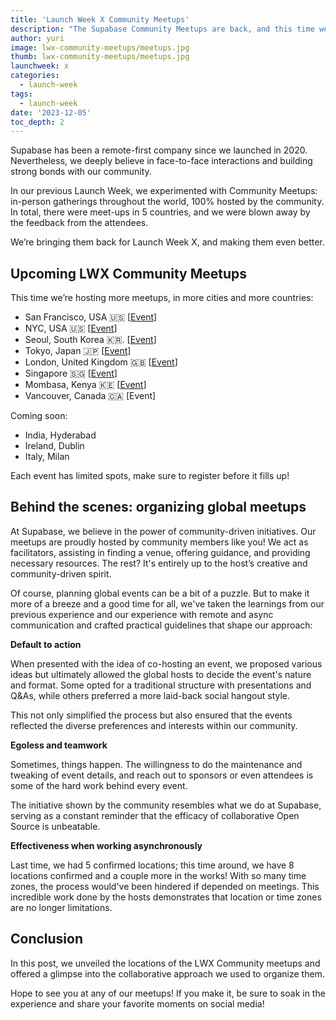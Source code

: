 ```yaml
---
title: 'Launch Week X Community Meetups'
description: "The Supabase Community Meetups are back, and this time we've got more events happening all over the world!"
author: yuri
image: lwx-community-meetups/meetups.jpg
thumb: lwx-community-meetups/meetups.jpg
launchweek: x
categories:
  - launch-week
tags:
  - launch-week
date: '2023-12-05'
toc_depth: 2
---
```


Supabase has been a remote-first company since we launched in 2020. Nevertheless, we deeply believe in face-to-face interactions and building strong bonds with our community. 

In our previous Launch Week, we experimented with Community Meetups: in-person gatherings throughout the world, 100% hosted by the community. In total, there were meet-ups in 5 countries, and we were blown away by the feedback from the attendees. 

We’re bringing them back for Launch Week X, and making them even better.

## Upcoming LWX Community Meetups

This time we’re hosting more meetups, in more cities and more countries:

- San Francisco, USA 🇺🇸 [[Event](https://lu.ma/iffhmu3u)]
- NYC, USA 🇺🇸 [[Event](https://lu.ma/68chgz3c)]
- Seoul, South Korea 🇰🇷. [[Event](https://www.meetup.com/seoul-ios-meetup/events/297652955/)]
- Tokyo, Japan 🇯🇵 [[Event](https://serverless.connpass.com/event/302761/)]
- London, United Kingdom 🇬🇧 [[Event](https://lu.ma/u7bdeqvq)]
- Singapore 🇸🇬 [[Event](https://lu.ma/qxlg58go)]
- Mombasa, Kenya 🇰🇪 [[Event](https://lu.ma/0sdtwqck)]
- Vancouver, Canada 🇨🇦 [Event]

Coming soon:

- India, Hyderabad
- Ireland, Dublin
- Italy, Milan

Each event has limited spots, make sure to register before it fills up!

## Behind the scenes: organizing global meetups

At Supabase, we believe in the power of community-driven initiatives. Our meetups are proudly hosted by community members like you! We act as facilitators, assisting in finding a venue, offering guidance, and providing necessary resources. The rest? It's entirely up to the host’s creative and community-driven spirit.

Of course, planning global events can be a bit of a puzzle. But to make it more of a breeze and a good time for all, we've taken the learnings from our previous experience and our experience with remote and async communication and crafted practical guidelines that shape our approach:

**Default to action**

When presented with the idea of co-hosting an event, we proposed various ideas but ultimately allowed the global hosts to decide the event's nature and format. Some opted for a traditional structure with presentations and Q&As, while others preferred a more laid-back social hangout style.

This not only simplified the process but also ensured that the events reflected the diverse preferences and interests within our community.

**Egoless and teamwork**

Sometimes, things happen. The willingness to do the maintenance and tweaking of event details, and reach out to sponsors or even attendees is some of the hard work behind every event.

The initiative shown by the community resembles what we do at Supabase, serving as a constant reminder that the efficacy of collaborative Open Source is unbeatable.

**Effectiveness when working asynchronously**

Last time, we had 5 confirmed locations; this time around, we have 8 locations confirmed and a couple more in the works! With so many time zones, the process would've been hindered if depended on meetings. This incredible work done by the hosts demonstrates that location or time zones are no longer limitations.

## Conclusion

In this post, we unveiled the locations of the LWX Community meetups and offered a glimpse into the collaborative approach we used to organize them.

Hope to see you at any of our meetups! If you make it, be sure to soak in the experience and share your favorite moments on social media!
